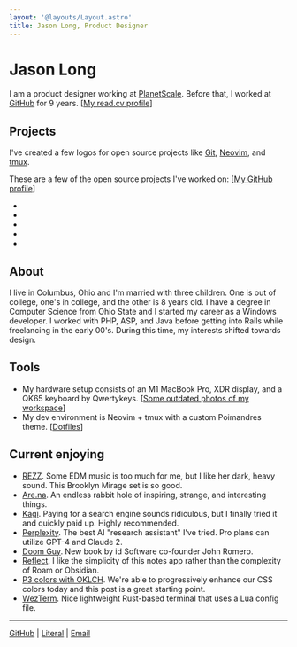 ```yaml
---
layout: '@layouts/Layout.astro'
title: Jason Long, Product Designer
---
```


# Jason Long

I am a product designer working at [PlanetScale](https://planetscale.com). Before that, I worked at [GitHub](https://github.com) for 9 years. [[My read.cv profile](https://read.cv/jasonlong)]

## Projects

I've created a few logos for open source projects like [Git](https://git-scm.com), [Neovim](https://neovim.io/), and [tmux](https://github.com/tmux/tmux/wiki).

These are a few of the open source projects I've worked on: [[My GitHub profile](https://github.com/jasonlong)]

* <GitHubProject name='isometric-contributions' description='3D GitHub contribution graph' repo='jasonlong/isometric-contributions' />
* <GitHubProject name='geo_pattern' description='Procedurally-generated background patterns' repo='jasonlong/geo_pattern' />
* <GitHubProject name='mater' description='Pomodoro client' repo='jasonlong/mater' />
* <GitHubProject name='cayman-theme' description='Default GitHub Pages theme' repo='jasonlong/cayman-theme' />
* <GitHubProject name='beam' description='A simple message board for your organization or project' repo='planetscale/beam' />

## About

I live in Columbus, Ohio and I'm married with three children. One is out of college, one's in college, and the other is 8 years old. I have a degree in Computer Science from Ohio State and I started my career as a Windows developer. I worked with PHP, ASP, and Java before getting into Rails while freelancing in the early 00's. During this time, my interests shifted towards design.

## Tools

* My hardware setup consists of an M1 MacBook Pro, XDR display, and a QK65 keyboard by Qwertykeys. [[Some outdated photos of my workspace](https://www.workspaces.xyz/p/160-jason-long)]
* My dev environment is Neovim + tmux with a custom Poimandres theme. [[Dotfiles](https://github.com/jasonlong/dotfiles)]

## Current enjoying
* [REZZ](https://www.youtube.com/watch?v=DmUq1eWlOu4). Some EDM music is too much for me, but I like her dark, heavy sound. This Brooklyn Mirage set is so good.
* [Are.na](https://are.na/jason-long-wwkm0r1awty/channels). An endless rabbit hole of inspiring, strange, and interesting things.
* [Kagi](https://kagi.com). Paying for a search engine sounds ridiculous, but I finally tried it and quickly paid up. Highly recommended.
* [Perplexity](https://www.perplexity.ai/). The best AI "research assistant" I've tried. Pro plans can utilize GPT-4 and Claude 2. 
* [Doom Guy](https://romero.com/shop/p/doomguy). New book by id Software co-founder John Romero.
* [Reflect](https://reflect.app). I like the simplicity of this notes app rather than the complexity of Roam or Obsidian.
* [P3 colors with OKLCH](https://evilmartians.com/chronicles/oklch-in-css-why-quit-rgb-hsl). We're able to progressively enhance our CSS colors today and this post is a great starting point.
* [WezTerm](https://wezfurlong.org/wezterm/). Nice lightweight Rust-based terminal that uses a Lua config file. 

----

[GitHub](https://github.com/jasonlong) |
[Literal](https://literal.club/jasonlong) |
<a href="mailto:jason@jasonlong.me">Email</a>
